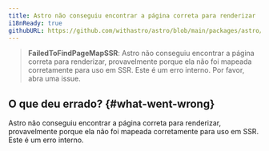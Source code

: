 ```yaml
---
title: Astro não conseguiu encontrar a página correta para renderizar
i18nReady: true
githubURL: https://github.com/withastro/astro/blob/main/packages/astro/src/core/errors/errors-data.ts
---
```


> **FailedToFindPageMapSSR**: Astro não conseguiu encontrar a página correta para renderizar, provavelmente porque ela não foi mapeada corretamente para uso em SSR. Este é um erro interno. Por favor, abra uma issue.
## O que deu errado? \{#what-went-wrong\}
Astro não conseguiu encontrar a página correta para renderizar, provavelmente porque ela não foi mapeada corretamente para uso em SSR. Este é um erro interno.
